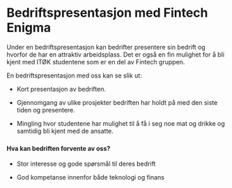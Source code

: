 # Bedriftspresentasjon med Fintech Enigma
Under en bedriftspresentasjon kan bedrifter presentere sin bedrift og hvorfor de har en attraktiv arbeidsplass. Det er også en fin mulighet for å bli kjent med ITØK studentene som er en del av Fintech gruppen.   

En bedriftspresentasjon med oss kan se slik ut: 

-  Kort presentasjon av bedriften.  

-  Gjennomgang av ulike prosjekter bedriften har holdt på med den siste tiden og presentere.  

- Mingling hvor studentene har mulighet til å få i seg noe mat og drikke og samtidig bli kjent med de ansatte.  
###

###
#### Hva kan bedriften forvente av oss? 

- Stor interesse og gode spørsmål til deres bedrift  

- God kompetanse innenfor både teknologi og finans  